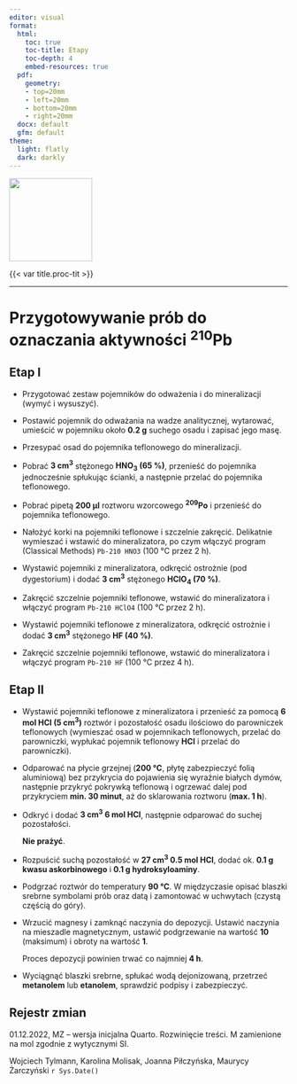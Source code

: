 ```yaml
---
editor: visual
format:
  html:
    toc: true
    toc-title: Etapy
    toc-depth: 4
    embed-resources: true
  pdf:
    geometry: 
    - top=20mm
    - left=20mm
    - bottom=20mm
    - right=20mm
  docx: default
  gfm: default
theme:
  light: flatly
  dark: darkly
---
```


[![](images/log-ug_pl.png){fig-alt="Logo: Uniwersytet Gdański" fig-align="left" width="150"}](https://geomorfologia.ug.edu.pl)

{{< var title.proc-tit >}}

------------------------------------------------------------------------

# Przygotowywanie prób do oznaczania aktywności ^210^Pb

## Etap I

-   Przygotować zestaw pojemników do odważenia i do mineralizacji (wymyć i wysuszyć).

-   Postawić pojemnik do odważania na wadze analitycznej, wytarować, umieścić w pojemniku około **0.2 g** suchego osadu i zapisać jego masę.

-   Przesypać osad do pojemnika teflonowego do mineralizacji.

-   Pobrać **3 cm^3^** stężonego **HNO~3~ (65 %)**, przenieść do pojemnika jednocześnie spłukując ścianki, a następnie przelać do pojemnika teflonowego.

-   Pobrać pipetą **200 µl** roztworu wzorcowego ^**209**^**Po** i przenieść do pojemnika teflonowego.

-   Nałożyć korki na pojemniki teflonowe i szczelnie zakręcić. Delikatnie wymieszać i wstawić do mineralizatora, po czym włączyć program (Classical Methods) `Pb-210 HNO3` (100 °C przez 2 h).

-   Wystawić pojemniki z mineralizatora, odkręcić ostrożnie (pod dygestorium) i dodać **3 cm^3^** stężonego **HClO~4~ (70 %)**.

-   Zakręcić szczelnie pojemniki teflonowe, wstawić do mineralizatora i włączyć program `Pb-210 HClO4` (100 °C przez 2 h).

-   Wystawić pojemniki teflonowe z mineralizatora, odkręcić ostrożnie i dodać **3 cm^3^** stężonego **HF (40 %)**.

-   Zakręcić szczelnie pojemniki teflonowe, wstawić do mineralizatora i włączyć program `Pb-210 HF` (100 °C przez 4 h).

## Etap II

-   Wystawić pojemniki teflonowe z mineralizatora i przenieść za pomocą **6 mol HCl (5 cm^3^)** roztwór i pozostałość osadu ilościowo do parowniczek teflonowych (wymieszać osad w pojemnikach teflonowych, przelać do parowniczki, wypłukać pojemnik teflonowy **HCl** i przelać do parowniczki).

-   Odparować na płycie grzejnej (**200 °C**, płytę zabezpieczyć folią aluminiową) bez przykrycia do pojawienia się wyraźnie białych dymów, następnie przykryć pokrywką teflonową i ogrzewać dalej pod przykryciem **min. 30 minut**, aż do sklarowania roztworu (**max. 1 h**).

-   Odkryć i dodać **3 cm^3^ 6 mol HCl**, następnie odparować do suchej pozostałości.

    **Nie prażyć**.

-   Rozpuścić suchą pozostałość w **27 cm^3^ 0.5 mol HCl**, dodać ok. **0.1 g kwasu askorbinowego** i **0.1 g hydroksyloaminy**.

-   Podgrzać roztwór do temperatury **90 °C**. W międzyczasie opisać blaszki srebrne symbolami prób oraz datą i zamontować w uchwytach (czystą częścią do góry).

-   Wrzucić magnesy i zamknąć naczynia do depozycji. Ustawić naczynia na mieszadle magnetycznym, ustawić podgrzewanie na wartość **10** (maksimum) i obroty na wartość **1**.

    Proces depozycji powinien trwać co najmniej **4 h**.

-   Wyciągnąć blaszki srebrne, spłukać wodą dejonizowaną, przetrzeć **metanolem** lub **etanolem**, sprawdzić podpisy i zabezpieczyć.

## Rejestr zmian

01.12.2022, MZ -- wersja inicjalna Quarto. Rozwinięcie treści. M zamienione na mol zgodnie z wytycznymi SI.

Wojciech Tylmann, Karolina Molisak, Joanna Piłczyńska, Maurycy Żarczyński `r Sys.Date()`
